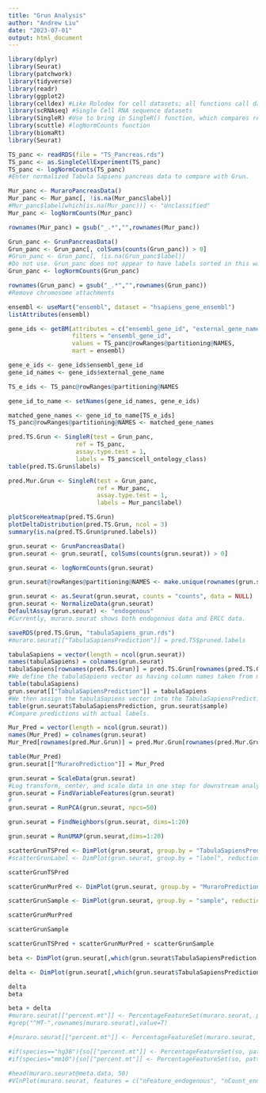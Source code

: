 ```yaml
---
title: "Grun Analysis"
author: "Andrew Liu"
date: "2023-07-01"
output: html_document
---
```


```r
library(dplyr)
library(Seurat)
library(patchwork)
library(tidyverse)
library(readr)
library(ggplot2)
library(celldex) #Like Rolodex for cell datasets; all functions call datasets
library(scRNAseq) #Single Cell RNA sequence datasets
library(SingleR) #Use to bring in SingleR() function, which compares reference and test data for gene similarity
library(scuttle) #logNormCounts function
library(biomaRt)
library(Seurat)
```

```r
TS_panc <- readRDS(file = "TS_Pancreas.rds")
TS_panc <- as.SingleCellExperiment(TS_panc)
TS_panc <- logNormCounts(TS_panc)
#Enter normalized Tabula Sapiens pancreas data to compare with Grun.

Mur_panc <- MuraroPancreasData()
Mur_panc <- Mur_panc[, !is.na(Mur_panc$label)]
#Mur_panc$label[which(is.na(Mur_panc))] <- "Unclassified"
Mur_panc <- logNormCounts(Mur_panc)

rownames(Mur_panc) = gsub("_.*","",rownames(Mur_panc))

Grun_panc <- GrunPancreasData()
Grun_panc <- Grun_panc[, colSums(counts(Grun_panc)) > 0]
#Grun_panc <- Grun_panc[, !is.na(Grun_panc$label)]
#Do not use. Grun_panc does not appear to have labels sorted in this way.
Grun_panc <- logNormCounts(Grun_panc)

rownames(Grun_panc) = gsub("_.*","",rownames(Grun_panc))
#Remove chromosome attachments

ensembl <- useMart("ensembl", dataset = "hsapiens_gene_ensembl")
listAttributes(ensembl)

gene_ids <- getBM(attributes = c("ensembl_gene_id", "external_gene_name"),
                  filters = "ensembl_gene_id",
                  values = TS_panc@rowRanges@partitioning@NAMES,
                  mart = ensembl)

gene_e_ids <- gene_ids$ensembl_gene_id
gene_id_names <- gene_ids$external_gene_name

TS_e_ids <- TS_panc@rowRanges@partitioning@NAMES

gene_id_to_name <- setNames(gene_id_names, gene_e_ids)

matched_gene_names <- gene_id_to_name[TS_e_ids]
TS_panc@rowRanges@partitioning@NAMES <- matched_gene_names

pred.TS.Grun <- SingleR(test = Grun_panc,
                   ref = TS_panc,
                   assay.type.test = 1,
                   labels = TS_panc$cell_ontology_class)
table(pred.TS.Grun$labels)

pred.Mur.Grun <- SingleR(test = Grun_panc,
                         ref = Mur_panc,
                         assay.type.test = 1,
                         labels = Mur_panc$label)
```

```r
plotScoreHeatmap(pred.TS.Grun)
plotDeltaDistribution(pred.TS.Grun, ncol = 3)
summary(is.na(pred.TS.Grun$pruned.labels))
```

```r
grun.seurat <- GrunPancreasData()
grun.seurat <- grun.seurat[, colSums(counts(grun.seurat)) > 0]

grun.seurat <- logNormCounts(grun.seurat)

grun.seurat@rowRanges@partitioning@NAMES <- make.unique(rownames(grun.seurat))

grun.seurat <- as.Seurat(grun.seurat, counts = "counts", data = NULL)
grun.seurat <- NormalizeData(grun.seurat)
DefaultAssay(grun.seurat) <- "endogenous"
#Currently, muraro.seurat shows both endogenous data and ERCC data.
```

```r
saveRDS(pred.TS.Grun, "tabulaSapiens_grun.rds")
#muraro.seurat[["TabulaSapiensPrediction"]] = pred.TS$pruned.labels

tabulaSapiens = vector(length = ncol(grun.seurat))
names(tabulaSapiens) = colnames(grun.seurat)
tabulaSapiens[rownames(pred.TS.Grun)] = pred.TS.Grun[rownames(pred.TS.Grun), "pruned.labels"]
#We define the tabulaSapiens vector as having column names taken from muraro.seurat. We then index tabulaSapiens, and for each colnames (from muraro.seurat) that matches up with a rowname from the TS prediction, we assign the pruned.label value to that index in the vector. We end up with a table full of different cell types (labels).
table(tabulaSapiens)
grun.seurat[["TabulaSapiensPrediction"]] = tabulaSapiens
#We then assign the tabulaSapiens vector into the TabulaSapiensPrediction column.
table(grun.seurat$TabulaSapiensPrediction, grun.seurat$sample)
#Compare predictions with actual labels.

Mur_Pred = vector(length = ncol(grun.seurat))
names(Mur_Pred) = colnames(grun.seurat)
Mur_Pred[rownames(pred.Mur.Grun)] = pred.Mur.Grun[rownames(pred.Mur.Grun), "pruned.labels"]

table(Mur_Pred)
grun.seurat[["MuraroPrediction"]] = Mur_Pred

grun.seurat = ScaleData(grun.seurat)
#Log transform, center, and scale data in one step for downstream analysis.
grun.seurat = FindVariableFeatures(grun.seurat)
#
grun.seurat = RunPCA(grun.seurat, npcs=50)

grun.seurat = FindNeighbors(grun.seurat, dims=1:20)

grun.seurat = RunUMAP(grun.seurat,dims=1:20)

scatterGrunTSPred <- DimPlot(grun.seurat, group.by = "TabulaSapiensPrediction", reduction = "umap", label = TRUE, label.size = 2)
#scatterGrunLabel <- DimPlot(grun.seurat, group.by = "label", reduction = "umap", label = TRUE, label.size = 2)

scatterGrunTSPred

scatterGrunMurPred <- DimPlot(grun.seurat, group.by = "MuraroPrediction", reduction = "umap", label = TRUE, label.size = 2)

scatterGrunSample <- DimPlot(grun.seurat, group.by = "sample", reduction = "umap", label = TRUE, label.size = 2)

scatterGrunMurPred

scatterGrunSample

scatterGrunTSPred + scatterGrunMurPred + scatterGrunSample

beta <- DimPlot(grun.seurat[,which(grun.seurat$TabulaSapiensPrediction == "pancreatic beta cell")], group.by = "TabulaSapiensPrediction")

delta <- DimPlot(grun.seurat[,which(grun.seurat$TabulaSapiensPrediction == "pancreatic delta cell")], group.by = "TabulaSapiensPrediction")

delta
beta

beta + delta
#muraro.seurat[["percent.mt"]] <- PercentageFeatureSet(muraro.seurat, pattern = "^MT-")
#grep("^MT-",rownames(muraro.seurat),value=T)

#{muraro.seurat[["percent.mt"]] <- PercentageFeatureSet(muraro.seurat, pattern = "^MT-")}

#if(species=="hg38"){so[["percent.mt"]] <- PercentageFeatureSet(so, pattern = "^MT-")}
#if(species="mm10"){so[["percent.mt"]] <- PercentageFeatureSet(so, pattern = "^mt-")}

#head(muraro.seurat@meta.data, 50)
#VlnPlot(muraro.seurat, features = c("nFeature_endogenous", "nCount_endogenous", "percent.mt"), ncol = 3)
```